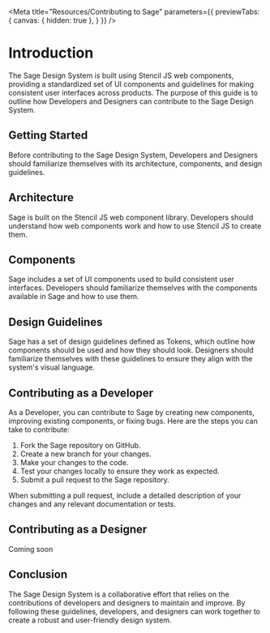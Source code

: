 

<Meta title="Resources/Contributing to Sage"  parameters={{ previewTabs: { canvas: { hidden: true }, } }} />

# Introduction
The Sage Design System is built using Stencil JS web components, providing a standardized set of UI components and guidelines for making consistent user interfaces across products. The purpose of this guide is to outline how Developers and Designers can contribute to the Sage Design System.

## Getting Started
Before contributing to the Sage Design System, Developers and Designers should familiarize themselves with its architecture, components, and design guidelines.

## Architecture
Sage is built on the Stencil JS web component library. Developers should understand how web components work and how to use Stencil JS to create them.

## Components
Sage includes a set of UI components used to build consistent user interfaces. Developers should familiarize themselves with the components available in Sage and how to use them.

## Design Guidelines
Sage has a set of design guidelines defined as Tokens, which outline how components should be used and how they should look. Designers should familiarize themselves with these guidelines to ensure they align with the system's visual language.

## Contributing as a Developer
As a Developer, you can contribute to Sage by creating new components, improving existing components, or fixing bugs. Here are the steps you can take to contribute:
1. Fork the Sage repository on GitHub.
2. Create a new branch for your changes.
3. Make your changes to the code.
4. Test your changes locally to ensure they work as expected.
5. Submit a pull request to the Sage repository.

When submitting a pull request, include a detailed description of your changes and any relevant documentation or tests.

## Contributing as a Designer
Coming soon

## Conclusion
The Sage Design System is a collaborative effort that relies on the contributions of developers and designers to maintain and improve. By following these guidelines, developers, and designers can work together to create a robust and user-friendly design system.
